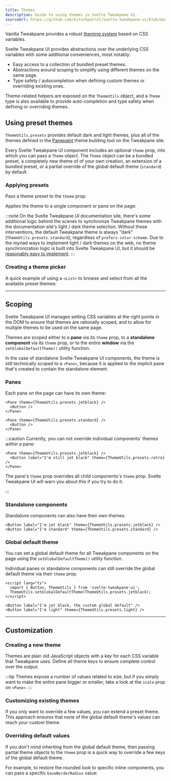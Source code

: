 ```yaml
---
title: Themes
description: Guide to using themes in Svelte Tweakpane UI.
sourceUrl: https://github.com/kitschpatrol/svelte-tweakpane-ui/blob/main/src/lib/theme.ts
---
```



Vanilla Tweakpane provides a robust [theming system](https://tweakpane.github.io/docs/theming/) based on CSS variables.

Svelte Tweakpane UI provides abstractions over the underlying CSS variables with some additional conveniences, most notably:

- Easy access to a collection of bundled preset themes.
- Abstractions around scoping to simplify using different themes on the same page.
- Type safety / autocompletion when defining custom themes or overriding existing ones.

Theme-related helpers are exposed on the `ThemeUtils` object, and a `Theme` type is also available to provide auto-completion and type safety when defining or overriding themes.

## Using preset themes

`ThemeUtils.presets` provides default dark and light themes, plus all of the themes defined in the [Panepaint](https://tweakpane.github.io/docs/theming/#builder) theme building tool on the Tweakpane site.

Every Svelte Tweakpane UI component includes an optional `theme` prop, into which you can pass a `Theme` object. The `Theme` object can be a bundled preset, a completely new theme of of your own creation, an extension of a bundled preset, or a partial override of the global default theme (`standard`) by default.

### Applying presets

Pass a theme preset to the `theme` prop:

<ThemeBasicCode />

Applies the theme to a single component or pane on the page:

<ExampleWrapper>
  <ThemeBasic client:load />
</ExampleWrapper>

:::note
On the Svelte Tweakpane UI documentation site, there's some additional logic behind the scenes to synchronize Tweakpane themes with the documentation site's light / dark theme selection. Without these interventions, the default Tweakpane theme is always "dark" (`ThemeUtils.presets.standard`), regardless of `prefers-color-scheme`. Due to the myriad ways to implement light / dark themes on the web, no theme synchronization logic is built into Svelte Tweakpane UI, but it should be [reasonably easy to implement](https://github.com/kitschpatrol/svelte-tweakpane-ui/blob/main/docs/src/components/docs/ThemeWatcher.astro).
:::

### Creating a theme picker

A quick example of using a `<List>` to browse and select from all the available preset themes:

<ThemePickerCode />

<ExampleWrapper>
  <ThemePicker client:load />
</ExampleWrapper>

---

## Scoping

Svelte Tweakpane UI manages setting CSS variables at the right points in the DOM to ensure that themes are rationally scoped, and to allow for multiple themes to be used on the same page.

Themes are scoped either to a **pane** via its `theme` prop, to a **standalone component** via its `theme` prop, or to the entire **window** via the `setGlobalDefaultTheme()` utility function.

In the case of standalone Svelte Tweakpane UI components, the theme is still technically scoped to a `<Pane>`, because it is applied to the implicit pane that's created to contain the standalone element.

### Panes

Each pane on the page can have its own theme:

```svelte
<Pane theme={ThemeUtils.presets.jetblack} />
  <Button />
</Pane>

<Pane theme={ThemeUtils.presets.standard} />
  <Button />
</Pane>
```

:::caution
Currently, you can not override individual components' themes _within_ a pane:

```svelte
<Pane theme={ThemeUtils.presets.jetblack} />
  <Button label="I'm still jet black" theme={ThemeUtils.presets.retro} />
</Pane>
```

The pane's `theme` prop overrides all child components's `theme` prop. Svelte Tweakpane UI will warn you about this if you try to do it.

:::

### Standalone components

Standalone components can also have their own themes:

```svelte
<Button label="I'm jet black" theme={ThemeUtils.presets.jetblack} />
<Button label="I'm standard" theme={ThemeUtils.presets.standard} />
```

### Global default theme

You can set a global default theme for all Tweakpane components on the page using the `setGlobalDefaultTheme()` utility function.

Individual panes or standalone components can still override the global default theme via their `theme` prop.

```svelte
<script lang="ts">
  import { Button, ThemeUtils } from 'svelte-tweakpane-ui';
  ThemeUtils.setGlobalDefaultTheme(ThemeUtils.presets.jetblack);
</script>

<Button label="I'm jet black, the custom global default" />
<Button label="I'm light" theme={ThemeUtils.presets.light} />
```

---

## Customization

### Creating a new theme

Themes are plain old JavaScript objects with a key for each CSS variable that Tweakpane uses. Define all theme keys to ensure complete control over the output.

<ThemeCustomCode />

<ExampleWrapper>
  <ThemeCustom client:load />
</ExampleWrapper>

:::tip
Themes expose a number of values related to size, but if you simply want to make the entire pane bigger or smaller, take a look at the `scale` prop on `<Pane>`.
:::

### Customizing existing themes

If you only want to override a few values, you can extend a preset theme. This approach ensures that none of the global default theme's values can reach your custom theme.

<ThemeExtendCode />

<ExampleWrapper>
  <ThemeExtend client:load />
</ExampleWrapper>

### Overriding default values

If you don't mind inheriting from the global default theme, then passing partial theme objects to the `theme` prop is a quick way to override a few keys of the global default theme.

For example, to restore the rounded look to specific inline components, you can pass a specific `baseBorderRadius` value:

<ThemeOverrideCode />

<ExampleWrapper>
  <ThemeOverride client:load />
</ExampleWrapper>
